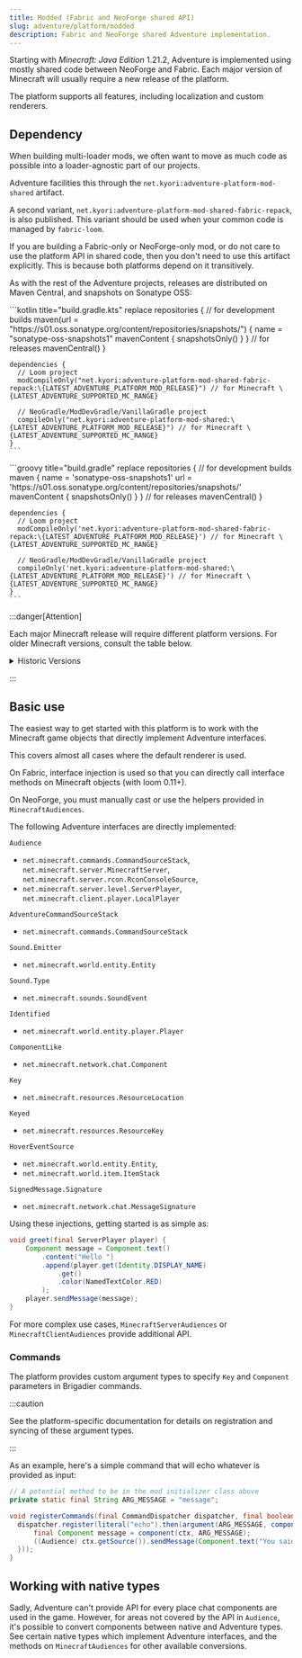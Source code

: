 ```yaml
---
title: Modded (Fabric and NeoForge shared API)
slug: adventure/platform/modded
description: Fabric and NeoForge shared Adventure implementation.
---
```



Starting with *Minecraft: Java Edition* 1.21.2, Adventure is implemented using mostly shared code between NeoForge and Fabric.
Each major version of Minecraft will usually require a new release of the platform.

The platform supports all features, including localization and custom renderers.

## Dependency

When building multi-loader mods, we often want to move as much code as possible into a loader-agnostic part of our projects.

Adventure facilities this through the `net.kyori:adventure-platform-mod-shared` artifact.

A second variant, `net.kyori:adventure-platform-mod-shared-fabric-repack`, is also published. This variant should be used
when your common code is managed by `fabric-loom`.

If you are building a Fabric-only or NeoForge-only mod, or do not care to use the platform API in shared code,
then you don't need to use this artifact explicitly. This is because both platforms depend on it transitively.

As with the rest of the Adventure projects, releases are distributed on Maven Central, and snapshots on Sonatype OSS:

<Tabs syncKey="build-system">
  <TabItem label="Gradle (Kotlin)">
    ```kotlin title="build.gradle.kts" replace
    repositories {
      // for development builds
      maven(url = "https://s01.oss.sonatype.org/content/repositories/snapshots/") {
        name = "sonatype-oss-snapshots1"
        mavenContent { snapshotsOnly() }
      }
      // for releases
      mavenCentral()
    }

    dependencies {
      // Loom project
      modCompileOnly("net.kyori:adventure-platform-mod-shared-fabric-repack:\{LATEST_ADVENTURE_PLATFORM_MOD_RELEASE}") // for Minecraft \{LATEST_ADVENTURE_SUPPORTED_MC_RANGE}

      // NeoGradle/ModDevGradle/VanillaGradle project
      compileOnly("net.kyori:adventure-platform-mod-shared:\{LATEST_ADVENTURE_PLATFORM_MOD_RELEASE}") // for Minecraft \{LATEST_ADVENTURE_SUPPORTED_MC_RANGE}
    }
    ```
  </TabItem>
  <TabItem label="Gradle (Groovy)">
    ```groovy title="build.gradle" replace
    repositories {
      // for development builds
      maven {
        name = 'sonatype-oss-snapshots1'
        url = 'https://s01.oss.sonatype.org/content/repositories/snapshots/'
        mavenContent { snapshotsOnly() }
      }
      // for releases
      mavenCentral()
    }

    dependencies {
      // Loom project
      modCompileOnly('net.kyori:adventure-platform-mod-shared-fabric-repack:\{LATEST_ADVENTURE_PLATFORM_MOD_RELEASE}') // for Minecraft \{LATEST_ADVENTURE_SUPPORTED_MC_RANGE}

      // NeoGradle/ModDevGradle/VanillaGradle project
      compileOnly('net.kyori:adventure-platform-mod-shared:\{LATEST_ADVENTURE_PLATFORM_MOD_RELEASE}') // for Minecraft \{LATEST_ADVENTURE_SUPPORTED_MC_RANGE}
    }
    ```
  </TabItem>
</Tabs>


:::danger[Attention]

Each major Minecraft release will require different platform versions. For older Minecraft versions, consult the table below.

<details>
  <summary>Historic Versions</summary>

  | Minecraft Version | Adventure version | `adventure-platform-(mod-shared/fabric/neoforge)` version |
  |-------------------|-------------------|-----------------------------------------------------------|
  | 1.21.2-1.21.4     | 4.20.0            | 6.3.0                                                     |
  | 1.21-1.21.1       | 4.17.0            | 6.0.0                                                     |

</details>

:::

## Basic use

The easiest way to get started with this platform is to work with the Minecraft game objects that directly implement Adventure interfaces.

This covers almost all cases where the default renderer is used.

On Fabric, interface injection is used so that you can directly call interface methods on Minecraft objects (with loom 0.11+).

On NeoForge, you must manually cast or use the helpers provided in `MinecraftAudiences`.

The following Adventure interfaces are directly implemented:

`Audience`
  - `net.minecraft.commands.CommandSourceStack`, `net.minecraft.server.MinecraftServer`, `net.minecraft.server.rcon.RconConsoleSource`,
  - `net.minecraft.server.level.ServerPlayer`, `net.minecraft.client.player.LocalPlayer`

`AdventureCommandSourceStack`
  - `net.minecraft.commands.CommandSourceStack`

`Sound.Emitter`
  - `net.minecraft.world.entity.Entity`

`Sound.Type`
  - `net.minecraft.sounds.SoundEvent`

`Identified`
  - `net.minecraft.world.entity.player.Player`

`ComponentLike`
  - `net.minecraft.network.chat.Component`

`Key`
  - `net.minecraft.resources.ResourceLocation`

`Keyed`
  - `net.minecraft.resources.ResourceKey`

`HoverEventSource`
  - `net.minecraft.world.entity.Entity`,
  - `net.minecraft.world.item.ItemStack`

`SignedMessage.Signature`
  - `net.minecraft.network.chat.MessageSignature`


Using these injections, getting started is as simple as:

```java
void greet(final ServerPlayer player) {
    Component message = Component.text()
        .content("Hello ")
        .append(player.get(Identity.DISPLAY_NAME)
            .get()
            .color(NamedTextColor.RED)
        );
    player.sendMessage(message);
}
```

For more complex use cases, `MinecraftServerAudiences` or `MinecraftClientAudiences` provide additional API.

### Commands

The platform provides custom argument types to specify `Key` and `Component` parameters in Brigadier commands.

:::caution

See the platform-specific documentation for details on registration and syncing of these argument types.

:::

As an example, here's a simple command that will echo whatever is provided as input:

```java
// A potential method to be in the mod initializer class above
private static final String ARG_MESSAGE = "message";

void registerCommands(final CommandDispatcher dispatcher, final boolean isDedicated) {
  dispatcher.register(literal("echo").then(argument(ARG_MESSAGE, component()).executes(ctx -> {
      final Component message = component(ctx, ARG_MESSAGE);
      ((Audience) ctx.getSource()).sendMessage(Component.text("You said: ").append(message));
  }));
}
```

## Working with native types

Sadly, Adventure can't provide API for every place chat components are used in the game. However, for areas not covered by the API in `Audience`,
it's possible to convert components between native and Adventure types. See certain native types which implement
Adventure interfaces, and the methods on `MinecraftAudiences` for other available conversions.

